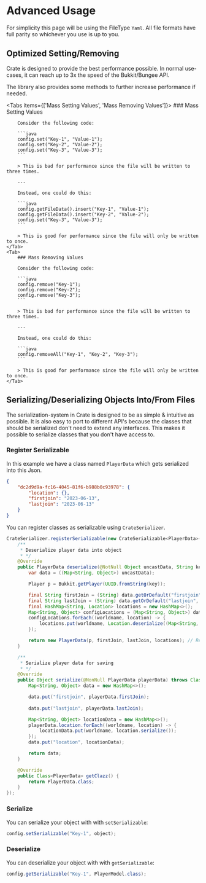 
# Advanced Usage

For simplicity this page will be using the FileType `Yaml`. All file formats have full parity so whichever you use is up to you.

## Optimized Setting/Removing

Crate is designed to provide the best performance possible. In normal use-cases, it can reach up to 3x the speed of the Bukkit/Bungee API.

The library also provides some methods to further increase performance if needed.

<Tabs items={['Mass Setting Values', 'Mass Removing Values']}>
    <Tab>
        ### Mass Setting Values

        Consider the following code:

        ```java
        config.set("Key-1", "Value-1");
        config.set("Key-2", "Value-2");
        config.set("Key-3", "Value-3");
        ```

        > This is bad for performance since the file will be written to three times.

        ---

        Instead, one could do this:

        ```java
        config.getFileData().insert("Key-1", "Value-1");
        config.getFileData().insert("Key-2", "Value-2");
        config.set("Key-3", "Value-3");
        ```

        > This is good for performance since the file will only be written to once.
    </Tab>
    <Tab>
        ### Mass Removing Values

        Consider the following code:

        ```java
        config.remove("Key-1");
        config.remove("Key-2");
        config.remove("Key-3");
        ```

        > This is bad for performance since the file will be written to three times.

        ---

        Instead, one could do this:

        ```java
        config.removeAll("Key-1", "Key-2", "Key-3");
        ```

        > This is good for performance since the file will only be written to once.
    </Tab>
</Tabs>

## Serializing/Deserializing Objects Into/From Files

The serialization-system in Crate is designed to be as simple & intuitive as possible. It is also easy to port to different API's because the classes that should be serialized don't need to extend any interfaces. This makes it possible to serialize classes that you don't have access to.

### Register Serializable

In this example we have a class named `PlayerData` which gets serialized into this Json.
```json
{
    "dc2d9d9a-fc16-4045-81f6-b988b0c93978": {
        "location": {},
        "firstjoin": "2023-06-13",
        "lastjoin": "2023-06-13"
    }
}
```

You can register classes as serializable using `CrateSerializer`. 

```java
CrateSerializer.registerSerializable(new CrateSerializable<PlayerData>() {
    /**
     * Deserialize player data into object
     * */
    @Override
    public PlayerData deserialize(@NotNull Object uncastData, String key) throws ClassCastException {
        var data = ((Map<String, Object>) uncastData);

        Player p = Bukkit.getPlayer(UUID.fromString(key));

        final String firstJoin = (String) data.getOrDefault("firstjoin", LocalDate.now().toString());
        final String lastJoin = (String) data.getOrDefault("lastjoin", LocalDate.now().toString());
        final HashMap<String, Location> locations = new HashMap<>();
        Map<String, Object> configLocations = (Map<String, Object>) data.getOrDefault("location", new HashMap<>());
        configLocations.forEach((worldname, location) -> {
            locations.put(worldname, Location.deserialize((Map<String, Object>) location));
        });

        return new PlayerData(p, firstJoin, lastJoin, locations); // Return object
    }

    /**
     * Serialize player data for saving
     * */
    @Override
    public Object serialize(@NonNull PlayerData playerData) throws ClassCastException {
        Map<String, Object> data = new HashMap<>();

        data.put("firstjoin", playerData.firstJoin);
        
        data.put("lastjoin", playerData.lastJoin);

        Map<String, Object> locationData = new HashMap<>();
        playerData.location.forEach((worldname, location) -> {
            locationData.put(worldname, location.serialize());
        });
        data.put("location", locationData);

        return data;
    }

    @Override
    public Class<PlayerData> getClazz() {
        return PlayerData.class;
    }
});
```

### Serialize

You can serialize your object with with `setSerializable`:

```java
config.setSerializable("Key-1", object);
```

### Deserialize

You can deserialize your object with with `getSerializable`:

```java
config.getSerializable("Key-1", PlayerModel.class);
```
